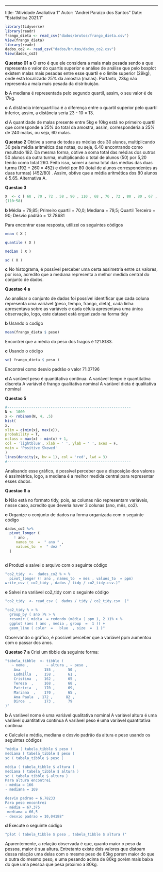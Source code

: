 ---
title: "Atividade Avaliativa 1"
Autor: "Andrei Paraizo dos Santos"
Date: "Estatistica 2021.1"

```r
library(tidyverse)
library(readr)
frango_dieta <- read_csv("dados/brutos/frango_dieta.csv")
View(frango_dieta)
library(readr)
dados_co2 <- read_csv("dados/brutos/dados_co2.csv")
View(dados_co2)

```
**Questao 01**
**a** O erro é que ele considera a mala mais pesada sendo a que representa o valor do quartis superior e análise de análise que pelo boxplot existem malas mais pesadas entre esse quartil e o limite superior (29kg), onde está localizado 25% da amostra (malas). Portanto, 23kg não representa a mala mais pesada da distribuição.

**b** A mediana é representada pelo segundo quartil, assim, o seu valor é de 17kg.

**c** A distância interquartílica é a diferença entre o quartil superior pelo quartil inferior, assim, a distância seria 23 - 10 = 13.

**d** A quantidade de malas presente entre 5kg e 10kg está no primeiro quartil que corresponde a 25% do total da amostra, assim, corresponderia a 25% de 240 malas, ou seja, 60 malas.

**Questao 2** 
Obtive a soma de todas as médias dos 30 alunos, multiplicando 30 pela média aritmética das notas, ou seja, 6.40 encontrando como resultado 192. Da mesma forma, obtive a soma total das médias dos outros 50 alunos da outra turma, multiplicando o total de alunos (50) por 5,20 tendo como total 260. Feito isso, somei a soma total das médias das duas turma (192 + 260 = 452) e dividi por 80 (total de alunos correspondentes as duas turmas) (452/80) . Assim, obtive que a média aritmética dos 80 alunos é 5.65. Alternativa A.

**Questao 3**
```r
X  <- c ( 68 , 70 , 72 , 58 , 90 , 110 , 68 , 70 , 72 , 80 , 80 , 67 , 90 , 94 , 100 , 80 , 75 , 79 , 84 , 90 )
(110:58)
```

**b**  Média = 79,85;
Primeiro quartil = 70,0;
Mediana = 79,5;
Quartil Terceiro = 90;
Desvio padrão = 12.78681

Para encontrar essa resposta, utilizei os seguintes códigos
```r
mean ( X )

quantile ( X )

median ( X )

sd ( X )
```

**c** No histograma, é possível perceber uma certa assimetria entre os valores, por isso, acredito que a mediana representa a melhor medida central do conjunto de dados.

**Questao 4**
**a** 

Ao analisar o conjunto de dados foi possível identificar que cada coluna representa uma variável (peso, tempo, frango, dieta), cada linha apresentava sobre as variáveis e cada célula apresentava uma única observação, logo, este dataset está organizado na forma tidy

**b** Usando o codigo 
```r
mean(frango_dieta $ peso)
```

Encontrei que a média do peso dos fragos é 121.8183.

**c** Usando o código
```r
sd( frango_dieta $ peso )
```

Encontrei como desvio padrão o valor 71.07196

**d** A variável peso é quantitativa contínua.
A variável tempo é quantitativa discreta
A variável é frango qualitativa nominal
A variável dieta é qualitativa nominal

**Questao 5**
```r
#---------------------------------------------------------
N <- 1000
x <- rnbinom(N, 4, .5)
hist(
x,
xlim = c(min(x), max(x)),
probability = T,
nclass = max(x) - min(x) + 1,
col = 'lightblue', xlab = ' ', ylab = ' ', axes = F,
main = 'Positive Skewed'
)
lines(density(x, bw = 1), col = 'red', lwd = 3)
#---------------------------------------------------------
```

Analisando esse gráfico, é possível perceber que a disposição dos valores é assimétrica, logo, a mediana é a melhor medida central para representar esses dados.

**Questao 6**
**a** 

**b** Não está no formato tidy, pois, as colunas não representam variáveis, nesse caso, acredito que deveria haver 3 colunas (ano, mês, co2).

**c** Organize o conjunto de dados na forma organizada com o seguinte código
```r
dados_co2 %>%                
  pivot_longer (
    ! ano ,              
     names_to  =  " ano " ,    
     values_to  =  " dez "   
  )
  
```

**d** Produzi e salvei o arquivo com o seguinte código
```r
"co2_tidy  <-  dados_co2 % > %
  pivot_longer (! ano , names_to  = mes , values_to  = ppm)
write_csv ( co2_tidy , dados / tidy / co2_tidy.csv.)"
```

**e** Salvei na variável co2_tidy com o seguinte código
```r
"co2_tidy  <- read_csv (  dados / tidy / co2_tidy.csv  )"
```

```r
"co2_tidy % > %
  group_by ( ano )% > %
  resumir ( mídia  = redondo (média ( ppm ), 2 ))% > %
  ggplot (aes ( ano , media , group  =  1 )) +  
  geom_line ( color  =   blue  , size  =  1 )"

```

Observando o gráfico, é possível perceber que a variável ppm aumentou com o passar dos anos.

**Questao 7**
**a** Criei um tibble da seguinte forma:
```r
"tabela_tibble  <- tibble (
   ~ nome ,        ~ altura , ~ peso ,
    Ana  ,        155 ,      50 ,
    Ludmilla  ,   158 ,      61 ,
    Cristina  ,   162 ,      65 ,
    Tereza  ,     168 ,      68 ,
    Patrícia  ,   170 ,      69,
    Mariana  ,    170 ,      65 ,
    Ana Paula  , 172 ,      82 ,
    Dirce  ,      173 ,      79 
)"
```
  
**b** A variável nome é uma variável qualitativa nominal
A variável altura é uma variável quantitativa contínua
A variável peso é uma variável quantitativa contínua

**c** Calculei a média, mediana e desvio padrão da altura e peso usando os seguintes códigos
```r
"média ( tabela_tibble $ peso )
mediana ( tabela_tibble $ peso )
sd ( tabela_tibble $ peso )

média ( tabela_tibble $ altura )
mediana ( tabela_tibble $ altura )
sd ( tabela_tibble $ altura )
Para altura encontrei
- média = 166
- mediana = 169

desvio padrao = 6,78233
Para peso encontrei
- média = 67,375
 mediana = 66,5
- desvio padrao = 10,04188"
```

**d** Execute o seguinte código
```r
"plot ( tabela_tibble $ peso , tabela_tibble $ altura )"

```

Aparentemente, a relação observada é que, quanto maior o peso da pessoa, maior é sua altura. Entretanto existe dois valores que distoam dessa relação uma delas com o mesmo peso de 65kg porem maior do que a outra do mesmo peso, e uma pesando acima de 80kg porém mais baixa do que uma pessoa que pesa proximo a 80kg.
